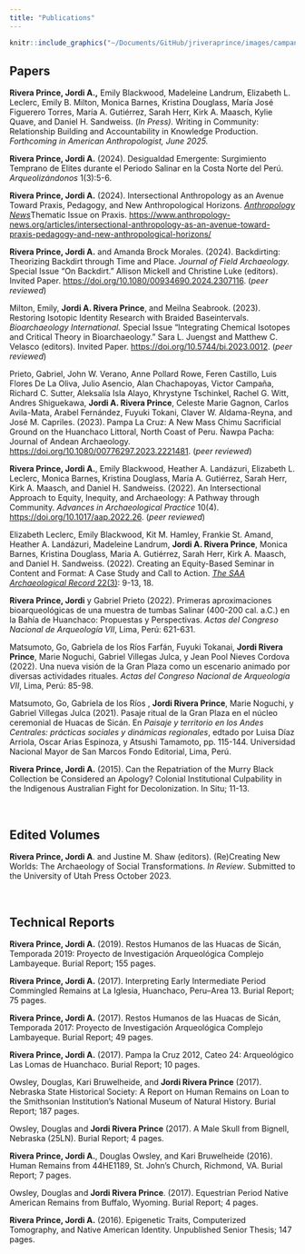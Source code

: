 ```yaml
---
title: "Publications"
---
```


```r
knitr::include_graphics("~/Documents/GitHub/jriveraprince/images/campana.png")
```

## Papers

**Rivera Prince, Jordi A.,** Emily Blackwood, Madeleine Landrum, Elizabeth L. Leclerc, Emily B. Milton, Monica Barnes, Kristina Douglass, María José Figuerero Torres, María A. Gutiérrez, Sarah Herr, Kirk A. Maasch, Kylie Quave, and Daniel H. Sandweiss. (*In Press).* Writing in Community: Relationship Building and Accountability in Knowledge Production. *Forthcoming in American Anthropologist, June 2025.*

**Rivera Prince, Jordi A.** (2024). Desigualdad Emergente: Surgimiento Temprano de Elites durante el Periodo Salinar en la Costa Norte del Perú. *Arqueolizándonos* 1(3):5-6.

**Rivera Prince, Jordi A.** (2024). Intersectional Anthropology as an Avenue Toward Praxis, Pedagogy, and New Anthropological Horizons. [*Anthropology News*](https://www.anthropology-news.org/articles/intersectional-anthropology-as-an-avenue-toward-praxis-pedagogy-and-new-anthropological-horizons/)Thematic Issue on Praxis. <https://www.anthropology-news.org/articles/intersectional-anthropology-as-an-avenue-toward-praxis-pedagogy-and-new-anthropological-horizons/>

**Rivera Prince, Jordi A.** and Amanda Brock Morales. (2024). Backdirting: Theorizing Backdirt through Time and Place. *Journal of Field Archaeology.* Special Issue "On Backdirt." Allison Mickell and Christine Luke (editors). Invited Paper. <https://doi.org/10.1080/00934690.2024.2307116>. (*peer reviewed*)

Milton, Emily, **Jordi A. Rivera Prince**, and Meilna Seabrook. (2023). Restoring Isotopic Identity Research with Braided Baseintervals. *Bioarchaeology International.* Special Issue "Integrating Chemical Isotopes and Critical Theory in Bioarchaeology." Sara L. Juengst and Matthew C. Velasco (editors). Invited Paper. <https://doi.org/10.5744/bi.2023.0012>. (*peer reviewed*)

Prieto, Gabriel, John W. Verano, Anne Pollard Rowe, Feren Castillo, Luis Flores De La Oliva, Julio Asencio, Alan Chachapoyas, Victor Campaña, Richard C. Sutter, Aleksalía Isla Alayo, Khrystyne Tschinkel, Rachel G. Witt, Andres Shiguekawa, **Jordi A. Rivera Prince**, Celeste Marie Gagnon, Carlos Avila-Mata, Arabel Fernández, Fuyuki Tokani, Claver W. Aldama-Reyna, and José M. Capriles. (2023). Pampa La Cruz: A New Mass Chimu Sacrificial Ground on the Huanchaco Littoral, North Coast of Peru. Ñawpa Pacha: Journal of Andean Archaeology. [https://doi.org/10.1080/00776297.2023.2221481](https://doi.org/10.1080/00776297.2023.2221481https://doi.org/10.1080/00776297.2023.2221481). (*peer reviewed*)

**Rivera Prince, Jordi A.**, Emily Blackwood, Heather A. Landázuri, Elizabeth L. Leclerc, Monica Barnes, Kristina Douglass, María A. Gutiérrez, Sarah Herr, Kirk A. Maasch, and Daniel H. Sandweiss. (2022). An Intersectional Approach to Equity, Inequity, and Archaeology: A Pathway through Community. *Advances in Archaeological Practice* 10(4). <https://doi.org/10.1017/aap.2022.26>. (*peer reviewed*)

Elizabeth Leclerc, Emily Blackwood, Kit M. Hamley, Frankie St. Amand, Heather A. Landázuri, Madeleine Landrum, **Jordi A. Rivera Prince**, Monica Barnes, Kristina Douglass, Maria A. Gutiérrez, Sarah Herr, Kirk A. Maasch, and Daniel H. Sandweiss. (2022). Creating an Equity-Based Seminar in Content and Format: A Case Study and Call to Action. [*The SAA Archaeological Record* 22(3)](https://mydigitalpublication.com/publication/?i=748094&p=10&view=issueViewer): 9-13, 18.

**Rivera Prince, Jordi** y Gabriel Prieto (2022). Primeras aproximaciones bioarqueológicas de una muestra de tumbas Salinar (400-200 cal. a.C.) en la Bahía de Huanchaco: Propuestas y Perspectivas. *Actas del Congreso Nacional de Arqueología VII*, Lima, Perú: 621-631.

Matsumoto, Go, Gabriela de los Ríos Farfán, Fuyuki Tokanai, **Jordi Rivera Prince**, Marie Noguchi, Gabriel Villegas Julca, y Jean Pool Nieves Cordova (2022). Una nueva visión de la Gran Plaza como un escenario animado por diversas actividades rituales. *Actas del Congreso Nacional de Arqueología VII*, Lima, Perú: 85-98.

Matsumoto, Go, Gabriela de los Ríos , **Jordi Rivera Prince**, Marie Noguchi, y Gabriel Villegas Julca (2021). Pasaje ritual de la Gran Plaza en el núcleo ceremonial de Huacas de Sicán. En *Paisaje y territorio en los Andes Centrales: prácticas sociales y dinámicas regionales*, edtado por Luisa Díaz Arriola, Oscar Arias Espinoza, y Atsushi Tamamoto, pp. 115-144. Universidad Nacional Mayor de San Marcos Fondo Editorial, Lima, Perú.

**Rivera Prince, Jordi A.** (2015). Can the Repatriation of the Murry Black Collection be Considered an Apology? Colonial Institutional Culpability in the Indigenous Australian Fight for Decolonization. In Situ; 11-13.

<br>

## Edited Volumes

**Rivera Prince, Jordi A**. and Justine M. Shaw (editors). (Re)Creating New Worlds: The Archaeology of Social Transformations. *In Review*. Submitted to the University of Utah Press October 2023.

<br>

## Technical Reports

**Rivera Prince, Jordi A.** (2019). Restos Humanos de las Huacas de Sicán, Temporada 2019: Proyecto de Investigación Arqueológica Complejo Lambayeque. Burial Report; 155 pages.

**Rivera Prince, Jordi A.** (2017). Interpreting Early Intermediate Period Commingled Remains at La Iglesia, Huanchaco, Peru--Area 13. Burial Report; 75 pages.

**Rivera Prince, Jordi A.** (2017). Restos Humanos de las Huacas de Sicán, Temporada 2017: Proyecto de Investigación Arqueológica Complejo Lambayeque. Burial Report; 49 pages.

**Rivera Prince, Jordi A.** (2017). Pampa la Cruz 2012, Cateo 24: Arqueológico Las Lomas de Huanchaco. Burial Report; 10 pages.

Owsley, Douglas, Kari Bruwelheide, and **Jordi Rivera Prince** (2017). Nebraska State Historical Society: A Report on Human Remains on Loan to the Smithsonian Institution's National Museum of Natural History. Burial Report; 187 pages.

Owsley, Douglas and **Jordi Rivera Prince** (2017). A Male Skull from Bignell, Nebraska (25LN). Burial Report; 4 pages.

**Rivera Prince, Jordi A.**, Douglas Owsley, and Kari Bruwelheide (2016). Human Remains from 44HE1189, St. John's Church, Richmond, VA. Burial Report; 7 pages.

Owsley, Douglas and **Jordi Rivera Prince**. (2017). Equestrian Period Native American Remains from Buffalo, Wyoming. Burial Report; 4 pages.

**Rivera Prince, Jordi A.** (2016). Epigenetic Traits, Computerized Tomography, and Native American Identity. Unpublished Senior Thesis; 147 pages.
